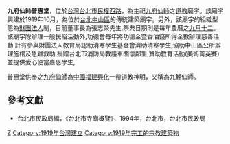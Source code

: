 {{Coord|25.0606335|121.5205628|source:GoogleMaps|display=title}}
'''九府仙師普惠堂'''，位於[[台灣|台灣]][[台北市|台北市]][[民權西路|民權西路]]，為主祀[[九府仙師|九府仙師]]之[[道教|道教]]廟宇。該廟宇興建於1919年10月，為位於[[台北|台北]][[中山區_(臺北市)|中山區]]的傳統建築廟宇。另外，該廟宇的組織型態為[[財團法人|財團法人]]制，目前董事長為張志榮先生,祭典日期則是每年農曆之[[九月十二|九月十二]]。該廟宇除辦理一般民俗活動外,功德會毎年將功德金暨香油錢所得全數辦理慈善活動.計有參與財團法人教育局認助清寒學生基金會濟助清寒學生,協助中山區公所辦理施棺及急難救助,捐贈台北市消防局教護車關懷鄰里,贊助教育活動(美術菁英賽)並提供愛心便當嘉惠學生,

普惠堂供奉之[[九府仙師|九府仙師]]為[[中國|中國]][[福建|福建]][[莆田市|興化]]一帶道教神明，又稱為九鯉仙師。

==參考文獻==
*台北市民政局編，《台北市寺廟概覽》，1994年，台北市，台北市民政局

[[Category:中山區廟宇_(臺北市)|Z]]
[[Category:1919年台灣建立|Category:1919年台灣建立]]
[[Category:1919年完工的宗教建築物|Category:1919年完工的宗教建築物]]